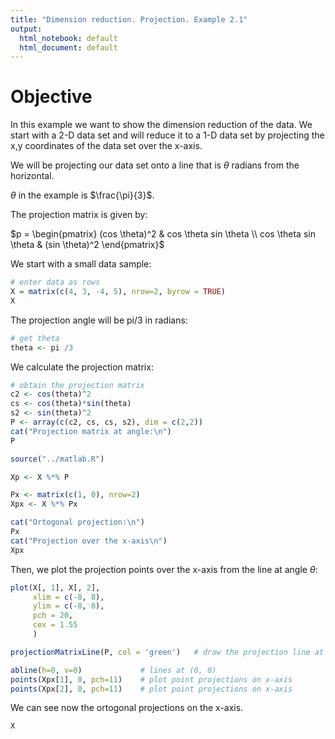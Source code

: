 ```yaml
---
title: "Dimension reduction. Projection. Example 2.1"
output:
  html_notebook: default
  html_document: default
---
```


# Objective
In this example we want to show the dimension reduction of the data. We start with a 2-D data set and will reduce it to a 1-D data set by projecting the x,y coordinates of the data set over the x-axis.


We will be projecting our data set onto a line that is $\theta$ radians from the horizontal.

$\theta$ in the example is $\frac{\pi}{3}$.

The projection matrix is given by:

$p = \begin{pmatrix}
(cos \theta)^2 & cos \theta sin \theta \\ 
 cos \theta sin \theta & (sin \theta)^2
 \end{pmatrix}$
 

We start with a small data sample: 
```r
# enter data as rows
X = matrix(c(4, 3, -4, 5), nrow=2, byrow = TRUE)
X
```
The projection angle will be pi/3 in radians:
```r
# get theta
theta <- pi /3
```


We calculate the projection matrix:
```r
# obtain the projection matrix
c2 <- cos(theta)^2
cs <- cos(theta)*sin(theta)
s2 <- sin(theta)^2
P <- array(c(c2, cs, cs, s2), dim = c(2,2))
cat("Projection matrix at angle:\n")
P
```


```r
source("../matlab.R")

Xp <- X %*% P

Px <- matrix(c(1, 0), nrow=2)
Xpx <- X %*% Px

cat("Ortogonal projection:\n")
Px
cat("Projection over the x-axis\n")
Xpx
```




Then, we plot the projection points over the x-axis from the line at angle $\theta$:

```r

plot(X[, 1], X[, 2], 
     xlim = c(-8, 8),
     ylim = c(-8, 8),
     pch = 20,
     cex = 1.55
     )

projectionMatrixLine(P, col = 'green')   # draw the projection line at angle

abline(h=0, v=0)             # lines at (0, 0)
points(Xpx[1], 0, pch=11)    # plot point projections on x-axis
points(Xpx[2], 0, pch=11)    # plot point projections on x-axis
```

We can see now the ortogonal projections on the x-axis.

```r
X
```

